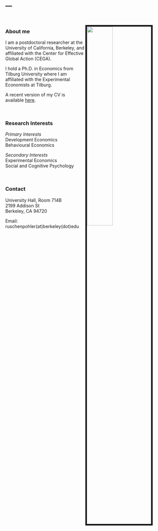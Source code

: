 ---
---

<link rel="stylesheet" href="styles.css" type="text/css">

<img src="pics/JRUE portrait.jpg" style="width:40%; border:5px solid; margin-right: 40px; margin-top: 30px; " align="right">

<br>

### About me

I am a postdoctoral researcher at the University of California, Berkeley, and affiliated with the Center for Effective Global Action (CEGA).

I hold a Ph.D. in Economics from Tilburg University where I am affiliated with the Experimental Economists at Tilburg. 

A recent version of my CV is available [here]("files/JRUE CV August19.pdf").

<br>

### Research Interests                     

*Primary Interests*  
Development Economics  
Behavioural Economics

*Secondary Interests*  
Experimental Economics  
Social and Cognitive Psychology

<br>

### Contact

University Hall, Room 714B  
2199 Addison St  
Berkeley, CA 94720

Email: ruschenpohler(at)berkeley(dot)edu
